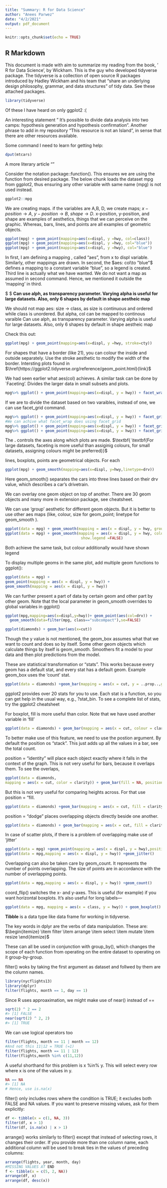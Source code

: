 ---
title: "Summary: R for Data Science"
author: "Anees Parwez"
date: "4/2/2021"
output: pdf_document
---

```{r setup, include=FALSE}
knitr::opts_chunk$set(echo = TRUE)
```

## R Markdown
This document is made with aim to summarize my reading from the book, ' R for Data Science', by Wickham. This is the guy who developed tidyverse package. 
The tidyverse is a collection of open source R packages introduced by Hadley Wickham and his team that "share an underlying design philosophy, grammar, and data structures" of tidy data. See these attached packages. 
```{r}
library(tidyverse)
```
Of these I have heard on only ggplot2 :( 

An interesting statement " It’s possible to divide data analysis into two camps: hypothesis generation and hypothesis confirmation". Another phrase to add in my repository "This resource is not an Island", in sense that there are other resources available.  

Some command I need to learn for getting help:
```{r}
dput(mtcars)
```
\section{Explore}
\subsection{ggplot2}
A more literary article "\href{A Layered Grammar of Graphic}{http://vita.had.co.nz/papers/layered-grammar.pdf}"

Consider the notation package::function(). This ensures we are using the function from desired package. The below chunk loads the dataset mpg from ggplot2, thus ensuring any other variable with same name (mpg) is not used instead. 
```{r}
ggplot2::mpg
```



We are creating maps. if the variables are A,B, D, we create maps; $x-position \to A$, $y-position\to B$, $shape\to D$. x-position, y-position, and shape are
examples of aesthetics, things that we can perceive on the graphic. Whereas, bars, lines, and points are all examples of geometric objects.  

```{r}
ggplot(mpg) + geom_point(mapping=aes(x=displ, y =hwy, col=class))
ggplot(mpg) + geom_point(mapping=aes(x=displ, y =hwy, col="blue"))
ggplot(mpg) + geom_point(mapping=aes(x=displ, y =hwy), col="blue")
```
In first, I am defining a mapping , called "aes", from x to displ variable. Similarly, other mappings are drawn. In second, the $aes: col\to "blue"$ defines a mapping to a constant variable "blue", so a legend is created. Third line is actually what we have wanted. We do not want a map as assumed in second command. Hence, we mentioned it outside the 'mapping' in third. 


$ \textbf{aes: size \to class as size is continuous and ordered while class is unordered. But alpha, col can be mapped to continous varaible}$
$\textbf{Can use alph, as transparency parameter. Varying alpha is useful for large datasets. Also, only 6 shapes by default in shape aestheic  map}$

We should not map aes: size $\to$ class, as size is continuous and ordered while class is unordered. But alpha, col can be mapped to continous varaible
Can use alph, as transparency parameter. Varying alpha is useful for large datasets. Also, only 6 shapes by default in shape aestheic  map







Check this out:
```{r}
ggplot(mpg) + geom_point(mapping=aes(x=displ, y =hwy, stroke=cty))
```
For shapes that have a border (like 21), you can colour the inside and outside separately. Use the stroke aesthetic to modify the width of the border. Intersting plots found in $\href{https://ggplot2.tidyverse.org/reference/geom_point.html}{link}$

We had seen earlier what aes(col) achieves. A similar task can be done by `Faceting'. Divides the larger data in small subsets and plots. 
```{r}
mpg%>% ggplot() + geom_point(mapping=aes(x=displ, y = hwy)) + facet_wrap(~cyl,ncol=1,nrow=4)
```
If we are to divide the dataset based on two varaibles, instead of one, we can use facet_grid command. 
```{r}
mpg%>% ggplot() + geom_point(mapping=aes(x=displ, y = hwy)) + facet_grid(drv~cyl)
#We can achive what facet_wrap does using facet_grid
mpg%>% ggplot() + geom_point(mapping=aes(x=displ, y = hwy)) + facet_grid(.~cyl)
mpg%>% ggplot() + geom_point(mapping=aes(x=displ, y = hwy)) + facet_grid(cyl~.)
```
The $\textbf{.}$ controls the axes along which plots are made. 
$\textbf{ \textbf{For large datasets, faceting is more useful than assiginig colours, for small datasets, assigning colours might be preferred}}$

\subsubsection{geometrical objects}
lines, boxplots, points are geometrical objects. For each 
```{r}
ggplot(mpg) + geom_smooth(mapping=aes(x=displ, y=hwy,linetype=drv))
```
Here geom_smooth() separates the cars into three lines based on their drv value, which describes a car’s drivetrain. 

We can overlay one geom object on top of another. There are 30 geom objects and many more in extension package, see cheatsheet. 

We can use 'group' aesthetic for different geom objects. But it is better to use other aes maps (like, colour, size for geom_point; linetype for geom_smooth ). 
```{r}
ggplot(data = mpg) + geom_smooth(mapping = aes(x = displ, y = hwy, group = drv))
ggplot(data = mpg) + geom_smooth(mapping = aes(x = displ, y = hwy, color = drv),
                                  show.legend =FALSE)
```

Both achieve the same task, but colour additionally would have shown legend

To display multiple geoms in the same plot, add multiple geom functions to ggplot():
```{r}
ggplot(data = mpg) +
geom_point(mapping = aes(x = displ, y = hwy)) +
geom_smooth(mapping = aes(x = displ, y = hwy))
```

We can further present a part of data by certain geom and other part by other geom. Note that the local parameter in geom_smooth overrides to global variables in ggplot()
```{r}
ggplot(mpg,mapping=aes(x=displ,y=hwy))+ geom_point(aes(col=drv)) +
  geom_smooth(data=filter(mpg, class=="subcompact"),se=FALSE)
```


\subsubsection{Boxplot}
```{r}
ggplot(diamonds) + geom_bar(aes(x=cut))
```
Though the y value is not mentioned, the geom_box assumes what that we want to count and does so by itself. Some other geom objects which calculate things by itself is geom_smooth. Smoothers fit a model to your data and then plot predictions from the model. 

These are statistical transformation or "stats". This works because every geom has a default stat, and every stat has a default geom. Example geom_box uses the 'count' stat. 
```{r}
ggplot(data = diamonds) +geom_bar(mapping = aes(x = cut, y = ..prop..,group=1))
```

ggplot2 provides over 20 stats for you to use. Each stat is a function, so you can get help in the usual way, e.g., ?stat_bin. To see a complete list of stats, try the ggplot2 cheatsheet

For boxplot, fill is more useful than color. Note that we have used another variable in 'fill'
```{r}
ggplot(data = diamonds) + geom_bar(mapping = aes(x = cut, colour = clarity))
```
To better make use of this feature, we need to use the postion argument. By default the position os "stack". This just adds up all the values in a bar, see the total count. 

position = "identity" will place each object exactly where it falls in the context of the graph. This is not very useful for bars, because it overlaps them. To see the overlaps, 
```{r}
ggplot(data = diamonds,
mapping = aes(x = cut, color = clarity)) + geom_bar(fill = NA, position = "identity")
```

But this is not very useful for comparing heights across. For that use  position = "fill. 
```{r}
ggplot(data = diamonds) +geom_bar(mapping = aes(x = cut, fill = clarity),position = "fill")
```

position = "dodge" places overlapping objects directly beside one another.
```{r}
ggplot(data = diamonds) + geom_bar(mapping = aes(x = cut, fill = clarity),position = "dodge")
```


In case of scatter plots, if there is a problem of overlapping make use of 'jitter'
```{r}
ggplot(data = mpg) +geom_point(mapping = aes(x = displ, y = hwy),position = "jitter")
ggplot(data = mpg,mapping = aes(x = displ, y = hwy)) +geom_jitter()

```


Overlapping can also be taken care by geom_count. It represents the number of points overlapping. The size of points are in accordance with the number of overlapping points. 
```{r}
ggplot(data = mpg,mapping = aes(x = displ, y = hwy)) +geom_count()
```


\subsubsection{Coordinate system}

coord_flip() switches the x- and y-axes. This is useful (for example) if you want horizontal boxplots. It’s also useful for long labels—
```{r}
ggplot(data = mpg, mapping = aes(x = class, y = hwy)) + geom_boxplot() + coord_flip()
```



\section{dpylr}

$\textbf{Tibble}$ is a data type like data frame for working in tidyverse. 

The key words in dplyr are the verbs of data manipulation. These are:
$\begin{itemize}
 \item filter
  \item arrange
  \item select
  \item mutate 
  \item resize
 \end{itemize}$

These can all be used in conjunction with group_by(), which changes the scope of each function from operating on the entire dataset to operating on it group-by-group. 

filter() woks by taking the first argument as dataset and follwed by them are the column names.
```{r}
library(nycflights13)
library(dplyr)
filter(flights, month == 1, day == 1)
```

Since R uses approaximation, we might make use of near() instead of ==
```{r}

sqrt(2) ^ 2 == 2
#> [1] FALSE
near(sqrt(2) ^ 2, 2)
#> [1] TRUE
```
We can use logical operators too
```{r}
filter(flights, month == 11 | month == 12)
#And not this 11|12 = TRUE (=1)
filter(flights, month == 11 | 12)
filter(flights,month %in% c(11,12))
```
A useful shorthand for this problem is x %in% y. This will select every row where x is one of the values in y. 
```{r}
NA == NA
#> [1] NA
# Hence, use is.na(x)
```
filter() only includes rows where the condition is TRUE; it excludes both FALSE and NA values. If you want to preserve missing values, ask for them explicitly:
```{r}
df <- tibble(x = c(1, NA, 3))
filter(df, x > 1)
filter(df, is.na(x) | x > 1)
```


arrange() works similarly to filter() except that instead of selecting rows, it changes their order. If you provide more than one column name, each additional column will be used to break ties in the values of preceding columns:
```{r}
arrange(flights, year, month, day)
#MISSING VALUES AT END
f <- tibble(x = c(5, 2, NA))
arrange(df, x)
arrange(df, desc(x))
```
















